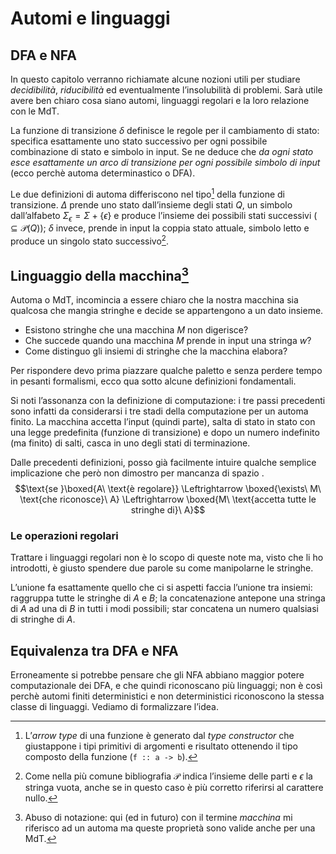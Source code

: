 # Automi e linguaggi \hfill \faCubes




## DFA e NFA

In questo capitolo verranno richiamate alcune nozioni utili per studiare *decidibilità*, *riducibilità* ed eventualmente l'insolubilità di problemi. Sarà utile avere ben chiaro cosa siano automi, linguaggi regolari e la loro relazione con le MdT.

\begin{definition}
Un \underline{automa finito deterministico} (DFA) è la quintupla
$$(Q, \Sigma, \delta, q_0, F)$$

\begin{itemize}[itemsep=-7pt]
\item $Q$ è l'insieme finito degli stati
\item $\Sigma$ è l'insieme finito dei simboli (alfabeto)
\item $\delta{:}Q{\times}\Sigma{\rightarrow}Q$ è la funzione di transizione
\item $q_0{\in}Q$ è lo stato iniziale
\item $F{\subseteq}Q$ è l'insieme degli stati di accettazione
\end{itemize}
\end{definition}

La funzione di transizione $\delta$ definisce le regole per il cambiamento di stato: specifica esattamente uno stato successivo per ogni possibile combinazione di stato e simbolo in input. Se ne deduce che *da ogni stato esce esattamente un arco di transizione per ogni possibile simbolo di input* (ecco perchè automa determinastico o DFA).

\begin{definition}
Un \underline{automa finito non deterministico} (NFA) è la quintupla
$$(Q, \Sigma, \Delta, q_0, F)$$

\begin{itemize}[itemsep=-7pt]
\item $Q$ è l'insieme finito degli stati
\item $\Sigma$ è l'insieme finito dei simboli (alfabeto)
\item $\Delta{:}Q{\times}\Sigma_\epsilon{\rightarrow}\mathcal{P}(Q)$ è la funzione di transizione
\item $q_0{\in}Q$ è lo stato iniziale
\item $F{\subseteq}Q$ è l'insieme degli stati di accettazione
\end{itemize}
\end{definition}

Le due definizioni di automa differiscono nel tipo[^7] della funzione di transizione. $\Delta$ prende uno stato dall'insieme degli stati $Q$, un simbolo dall'alfabeto $\Sigma_\epsilon{=}\Sigma{+}\{\epsilon\}$ e produce l'insieme dei possibili stati successivi (${\subseteq}\mathcal{P}(Q)$); $\delta$ invece, prende in input la coppia stato attuale, simbolo letto e produce un singolo stato successivo[^8].




## Linguaggio della macchina[^9]

Automa o MdT, incomincia a essere chiaro che la nostra macchina sia qualcosa che mangia stringhe e decide se appartengono a un dato insieme.

* Esistono stringhe che una macchina $M$ non digerisce?
* Che succede quando una macchina $M$ prende in input una stringa $w$?
* Come distinguo gli insiemi di stringhe che la macchina elabora?

Per rispondere devo prima piazzare qualche paletto e senza perdere tempo in pesanti formalismi, ecco qua sotto alcune definizioni fondamentali.

\begin{definition}
Sia $M{=}\{Q,\Sigma,\delta,q_0,F\}$ un automa finito e $w{=}w_0w_1...w_n$ una stringa composta da caratteri $w_i{\in}\Sigma$. Si dice che la macchina $M$ \underline{accetta la stringa} $w$ se esiste una sequenza di stati $[r_0,r_1,...,r_{n+1}]$ in $Q$, con tre condizioni

\begin{enumerate}[itemsep=-7pt]
\item $r_0{=}q_0$ \hfill La macchina è partita
\item $\delta(r_i,w_{i+1}){=}r_{i+1}$, $0{\leq}i{\leq}n{-}1$ \hfill La macchina cambia stato con $\delta$
\item $r_n{\in}F$ \hfill La macchina accetta l'input
\end{enumerate}
\end{definition}

Si noti l'assonanza con la definizione di computazione: i tre passi precedenti sono infatti da considerarsi i tre stadi della computazione per un automa finito. La macchina accetta l'input (quindi parte), salta di stato in stato con una legge predefinita (funzione di transizione) e dopo un numero indefinito (ma finito) di salti, casca in uno degli stati di terminazione.

\begin{definition}
Il \underline{linguaggio} $A$ della macchina $M$ è l'insieme di tutte le stringhe accettate dalla macchina: $A{=}L(M)$.
\end{definition}

\begin{definition}
$M$ \underline{riconosce il linguaggio} $A$ se $A {=} \{w\, |\, w{\in}A,\, M \text{accetta}\, w\}$.
\end{definition}

\begin{definition}
Un linguaggio $A$ è chiamato \underline{regolare} sse esiste un automa finito $M$ che lo riconosce.
\end{definition}

Dalle precedenti definizioni, posso già facilmente intuire qualche semplice implicazione che però non dimostro per mancanza di spazio \faMehO.
$$\text{se }\boxed{A\ \text{è regolare}} \Leftrightarrow \boxed{\exists\ M\ \text{che riconosce}\ A} \Leftrightarrow \boxed{M\ \text{accetta tutte le stringhe di}\ A}$$

\begin{definition}
Due macchine $M_1$ e $M_2$ si dicono \underline{equivalenti}  se riconoscono lo stesso linguaggio $A{=}L(M_1){=}L(M_2)$.
\end{definition}

### Le operazioni regolari

Trattare i linguaggi regolari non è lo scopo di queste note ma, visto che li ho introdotti, è giusto spendere due parole su come manipolarne le stringhe.

\begin{definition}
Dati i linguaggi $A$ e $B$, sono definite \underline{operazioni regolari}

\begin{enumerate}[itemsep=-7pt]
\item $A{\cup}B{=}\{w\, |\, w{\in}A \vee  w{\in}B\}$ Unione
\item $A{\circ}B{=}\{wv\, |\, w{\in}A \wedge  v{\in}B\}$ Concatenazione
\item $A^*{=}\{w_0w_1...w_k\, |\, w_i{\in}A \wedge 0{\leq}i{\leq}k\}$ Star
\end{enumerate}
\end{definition}

L'unione fa esattamente quello che ci si aspetti faccia l'unione tra insiemi: raggruppa tutte le stringhe di $A$ e $B$; la concatenazione antepone una stringa di $A$ ad una di $B$ in tutti i modi possibili; star concatena un numero qualsiasi di stringhe di $A$.

\begin{theorem}
La classe dei linguaggi regolari è chiusa rispetto alle operazioni regolari.
\begin{proof}
Troppo lunga, vedi Sipser \faMehO.
\end{proof}
\end{theorem}

## Equivalenza tra DFA e NFA

Erroneamente si potrebbe pensare che gli NFA abbiano maggior potere computazionale dei DFA, e che quindi riconoscano più linguaggi; non è così perchè automi finiti deterministici e non deterministici riconoscono la stessa classe di linguaggi. Vediamo di formalizzare l'idea.

\begin{theorem}
Per ogni automa finito non deterministico, esiste un automa finito deterministico equivalente.
\begin{proof}
L'idea è quella di procedere per costruzione e trasformare l'automa non deterministico in uno deterministico con $2^k$ stati, pari cioè alla cardinalità di $\mathcal{P}(Q_\text{NFA})$. Ricorda infatti che, se chiamiamo $k$ la cardinalità di $Q_\text{NFA}$, il numero dei sottoinsiemi corrispondenti ad una delle possibilità che il nuovo automa deve ricordare è $2^k$.

Sia $N{=}(Q,\Sigma,\delta,q_0,F)$ l'NFA di partenza che riconosce un linguaggio $A$, voglio costruire un DFA $M{=}(Q\prime,\Sigma\prime,\delta\prime,q_0^\prime,F\prime)$ equivalente. Inizialmente considero il caso più semplice in cui $N$ non ha $\epsilon$-archi.

\begin{enumerate}[itemsep=-7pt]
\item Ogni stato di $M$ è un insieme di stati di $N$
$$Q\prime = \mathcal{P}(Q)$$

\item Se $R$ è uno stato di $M$, esso è anche un insieme di stati di $N$. Quando $M$ legge un simbolo $w$ nello stato $R$, ci mostra gli stati successivi a quelli in $R$ e, poichè da ogni stato si può andare in un insieme di stati, ne prendiamo l'unione
\begin{align*}
R{\in}Q,\, w{\in}\Sigma\, \Rightarrow\, \delta\prime(R,w) &= \{q{\in}Q\, |\, \exists\, r{\in}R.\, q{\in}\delta(r,w)\}\\
                                                          &= \bigcup_{r \in R}\delta(r,w)
\end{align*}

\item Lo stato iniziale di $M$ è quello corrispondente alla collezione che contiene solamente lo stato iniziale di $N$
$$q_0^\prime = q_0$$

\item $M$ accetta se $N$ è in uno stato accettante in quel momento
$$F\prime = \{R{\in}Q\prime\, |\, \text{$R$ contiene uno stato accettante di $N$}\}$$
\end{enumerate}

Adesso considero anche gli $\epsilon$-archi. Per ogni stato $R$ di $M$, definisco $E(R)$ come la collezione di stati che possono essere raggiunti dagli elementi di $R$ proseguendo solo con $\epsilon$-archi (includendo gli stessi elementi di $R$). Per $R{\subseteq}Q$, sarà
$$E(R) = \{q\, |\, \text{$q$ può essere raggiunto da $R$ attraverso $0$ o più $\epsilon$-archi}\}$$

Poi modifico $\delta\prime$ in modo che possa raggiungere tutti quegli stati esplorabili con $\epsilon$-archi dopo ogni passo. Sostituisco $\delta(r,w)$ con $E(\delta(r,w))$ e ottengo
$$\delta\prime(R,w) = \{q{\in}Q\, |\, \exists\, r{\in}R.\, q{\in}E(\delta(r,w))\}$$

In ultimo devo modificare lo stato iniziale di $M$ per potermi muovere inizialmente su tutti i possibili stati che possono essere raggiunti dallo stato inizile di $N$ attraverso gli $\epsilon$-archi. Per fare questo cambio $q_0^\prime$ in $E(q_0)$. Ho completato la costruzione di $M$.

Da notare che $M$ funziona correttamente perchè ad ogni passo della computazione, entra in uno stato che corrisponde al sottoinsieme di stati nei quali $N$ potrebbe trovarsi.
\end{proof}
\end{theorem}

\begin{corollary}
Dato un linguaggio $L$
$$\text{se }\boxed{\text{$\exists$ un NFA che riconosce $L$}} \Leftrightarrow \boxed{\text{$\exists$ un DFA che riconosce $L$}} \Leftrightarrow \boxed{\text{$L$ è regolare}}$$
\begin{proof}
Banale, segue dal teorema \faMehO.
\end{proof}
\end{corollary}





[^7]: L'*arrow type* di una funzione è generato dal *type constructor* che giustappone i tipi primitivi di argomenti e risultato ottenendo il tipo composto della funzione (`f :: a -> b`).
[^8]: Come nella più comune bibliografia $\mathcal{P}$ indica l'insieme delle parti e $\epsilon$ la stringa vuota, anche se in questo caso è più corretto riferirsi al carattere nullo.
[^9]: Abuso di notazione: qui (ed in futuro) con il termine *macchina* mi riferisco ad un automa ma queste proprietà sono valide anche per una MdT.

